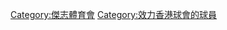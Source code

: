 {{Catnav|頁面分類|...|各國足球|香港足球|效力香港球會的球員}}
{{Catnav|頁面分類|...|香港體育|香港足球|效力香港球會的球員}}

{{catmore|傑志體育會}}

[[Category:傑志體育會|Category:傑志體育會]]
[[Category:效力香港球會的球員|Category:效力香港球會的球員]]
